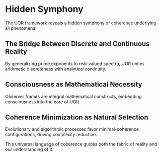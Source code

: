 
# Hidden Symphony

The UOR framework reveals a hidden symphony of coherence underlying all phenomena:

## The Bridge Between Discrete and Continuous Reality

By generalizing prime exponents to real-valued spectra, UOR unites arithmetic discreteness with analytical continuity.

## Consciousness as Mathematical Necessity

Observer frames are integral mathematical constructs, embedding consciousness into the core of UOR.

## Coherence Minimization as Natural Selection

Evolutionary and algorithmic processes favor minimal-coherence configurations, driving complexity reduction.

This universal language of coherence guides both the fabric of reality and our understanding of it.
